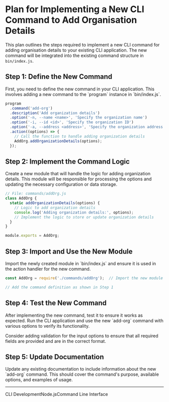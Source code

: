 # Plan for Implementing a New CLI Command to Add Organisation Details

This plan outlines the steps required to implement a new CLI command for adding organisation details to your existing CLI application. The new command will be integrated into the existing command structure in `bin/index.js`.

## Step 1: Define the New Command

First, you need to define the new command in your CLI application. This involves adding a new command to the \`program\` instance in \`bin/index.js\`.

```javascript
program
  .command('add-org')
  .description('Add organization details')
  .option('-n, --name <name>', 'Specify the organization name')
  .option('-i, --id <id>', 'Specify the organization ID')
  .option('-a, --address <address>', 'Specify the organization address')
  .action((options) => {
    // Call the function to handle adding organization details
    AddOrg.addOrganizationDetails(options);
  });
```

## Step 2: Implement the Command Logic

Create a new module that will handle the logic for adding organization details. This module will be responsible for processing the options and updating the necessary configuration or data storage.

```javascript
// File: commands/addOrg.js
class AddOrg {
  static addOrganizationDetails(options) {
    // Logic to add organization details
    console.log('Adding organization details:', options);
    // Implement the logic to store or update organization details
  }
}

module.exports = AddOrg;
```

## Step 3: Import and Use the New Module

Import the newly created module in \`bin/index.js\` and ensure it is used in the action handler for the new command.

```javascript
const AddOrg = require('./commands/addOrg');  // Import the new module

// Add the command definition as shown in Step 1
```

## Step 4: Test the New Command

After implementing the new command, test it to ensure it works as expected. Run the CLI application and use the new \`add-org\` command with various options to verify its functionality.

<div data-node-id="6TWqCuXWYyl1_node_14" data-type="callout-idea">
Consider adding validation for the input options to ensure that all required fields are provided and are in the correct format.
</div>

## Step 5: Update Documentation

Update any existing documentation to include information about the new \`add-org\` command. This should cover the command's purpose, available options, and examples of usage.

---

<span data-node-id="6TWqCuXWYyl1_node_18" data-text="CLI Development" data-type="tag">CLI Development</span><span data-node-id="6TWqCuXWYyl1_node_18" data-text="Node.js" data-type="tag">Node.js</span><span data-node-id="65ae3649-931b-4e95-90dc-6a8de2c7255c" data-text="Command Line Interface" data-type="tag">Command Line Interface</span>